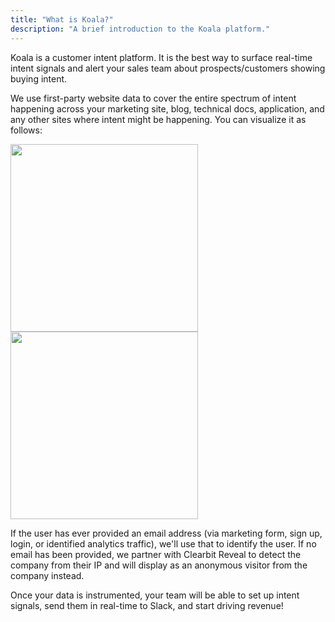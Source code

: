 ```yaml
---
title: "What is Koala?"
description: "A brief introduction to the Koala platform."
---
```


Koala is a customer intent platform. It is the best way to surface real-time intent signals and alert your sales team about prospects/customers showing buying intent. 

We use first-party website data to cover the entire spectrum of intent happening across your marketing site, blog, technical docs, application, and any other sites where intent might be happening. You can visualize it as follows:

<Frame>
<img width="300" src="/images/get-started/what-is-koala/intent-spectrum-overview.png" />
<img width="300" src="/images/get-started/what-is-koala/intent-spectrum-detail.png" />
</Frame>

If the user has ever provided an email address (via marketing form, sign up, login, or identified analytics traffic), we'll use that to identify the user. If no email has been provided, we partner with Clearbit Reveal to detect the company from their IP and will display as an anonymous visitor from the company instead.

Once your data is instrumented, your team will be able to set up intent signals, send them in real-time to Slack, and start driving revenue!